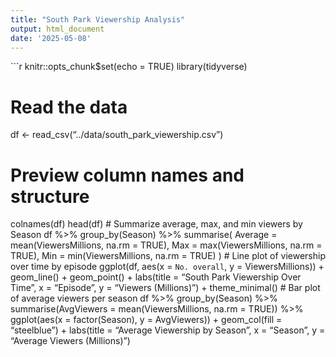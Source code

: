 ```yaml
---
title: "South Park Viewership Analysis"
output: html_document
date: '2025-05-08'
---
```


```r
knitr::opts_chunk$set(echo = TRUE)
library(tidyverse)

# Read the data
df <- read_csv("../data/south_park_viewership.csv")

# Preview column names and structure
colnames(df)
head(df)
# Summarize average, max, and min viewers by Season
df %>%
  group_by(Season) %>%
  summarise(
    Average = mean(ViewersMillions, na.rm = TRUE),
    Max = max(ViewersMillions, na.rm = TRUE),
    Min = min(ViewersMillions, na.rm = TRUE)
  )
# Line plot of viewership over time by episode
ggplot(df, aes(x = `No. overall`, y = ViewersMillions)) +
  geom_line() +
  geom_point() +
  labs(title = "South Park Viewership Over Time", x = "Episode", y = "Viewers (Millions)") +
  theme_minimal()
# Bar plot of average viewers per season
df %>%
  group_by(Season) %>%
  summarise(AvgViewers = mean(ViewersMillions, na.rm = TRUE)) %>%
  ggplot(aes(x = factor(Season), y = AvgViewers)) +
  geom_col(fill = "steelblue") +
  labs(title = "Average Viewership by Season", x = "Season", y = "Average Viewers (Millions)")
